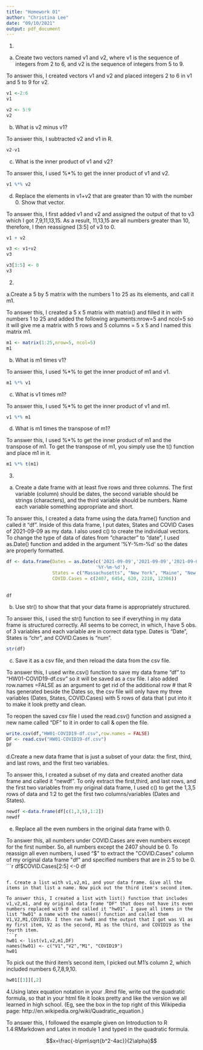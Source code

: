 ```yaml
---
title: "Homework 01"
author: "Christina Lee"
date: "09/10/2021"
output: pdf_document
---
```



1.


a. Create two vectors named v1 and v2, where v1 is the sequence of integers from 2 to 6, and v2 is the sequence of integers from 5 to 9.

To answer this, I created vectors v1 and v2 and placed integers 2 to 6 in v1 and 5 to 9 for v2. 
```r
v1 <-2:6
v1

v2 <- 5:9
v2
```
b. What is v2 minus v1?

To answer this, I subtracted v2 and v1 in R. 
```r
v2-v1 
```
c. What is the inner product of v1 and v2?

To answer this, I used %*% to get the inner product of v1 and v2. 

```r
v1 %*% v2
```
d. Replace the elements in v1+v2 that are greater than 10 with the number 0. Show that vector. 

To answer this, I first added v1 and v2 and assigned the output of that to v3 which I got 7,9,11,13,15. As a result, 11,13,15 are all numbers greater than 10, therefore, I then reassigned [3:5] of v3 to 0. 
```r
v1 + v2 
```
```r
v3 <- v1+v2
v3
```
```r
v3[3:5] <- 0
v3
```






2. 


a.Create a 5 by 5 matrix with the numbers 1 to 25 as its elements, and call it m1. 

To answer this, I created a 5 x 5 matrix with matrix() and filled it in with numbers 1 to 25 and added the following arguments:nrow=5 and ncol=5 so it will give me a matrix with 5 rows and 5 columns = 5 x 5 and I named this matrix m1. 
```r
m1 <- matrix(1:25,nrow=5, ncol=5)
m1
```
b. What is m1 times v1?

To answer this, I used %*% to get the inner product of m1 and v1. 
```r
m1 %*% v1
```
c. What is v1 times m1?

To answer this, I used %*% to get the inner product of v1 and m1. 
```r
v1 %*% m1
```
d. What is m1 times the transpose of m1?

To answer this, I used %*% to get the inner product of m1 and the transpose of m1. To get the transpose of m1, you simply use the t() function and place m1 in it. 
```r
m1 %*% t(m1)

```






3. 


a. Create a date frame with at least five rows and three columns. The first variable (column) should be dates, the second variable should be strings (characters), and the third variable should be numbers. Name each variable something appropriate and short. 

To answer this, I created a data frame using the data.frame() function and called it "df". Inside of this data frame, I put dates, States and COVID Cases of 2021-09-09 as my data. I also used c() to create the individual vectors.  To change the type of data of dates from "character" to "date", I used as.Date() function and added in the argument '%Y-%m-%d' so the dates are properly formatted. 
```r
df <- data.frame(Dates = as.Date(c('2021-09-09','2021-09-09','2021-09-09', '2021-09-09', '2021-09-09'),
                                 '%Y-%m-%d'),
                 States = c("Massachusetts", "New York", "Maine", "New Jersey", "Florida"),
                 COVID.Cases = c(2407, 6454, 620, 2210, 12386))
                 
                 
df
```


b. Use str() to show that that your data frame is appropriately structured. 

To answer this, I used the str() function to see if everything in my data frame is structured correctly. All seems to be correct, in which, I have 5 obs. of 3 variables and each variable are in correct data type. Dates is "Date", States is "chr", and COVID.Cases is "num".
```r
str(df)
```


c. Save it as a csv file, and then reload the data from the csv file. 

To answer this, I used write.csv() function to save my data frame "df" to "HW01-COVID19-df.csv" so it will be saved as a csv file. I also added row.names =FALSE as an argument to get rid of the additional row # that R has generated beside the Dates so, the csv file will only have my three variables (Dates, States, COVID.Cases) with 5 rows of data that I put into it to make it look pretty and clean.

To reopen the saved csv file I used the read.csv() function and assigned a new name called "DF" to it in order to call & open the file. 
```r
write.csv(df,"HW01-COVID19-df.csv",row.names = FALSE)
DF <- read.csv("HW01-COVID19-df.csv")
DF

```

d.Create a new data frame that is just a subset of your data: the first, third, and last rows, and the first two variables. 

To answer this, I created a subset of my data and created another data frame and called it "newdf". To only extract the first,third, and last rows, and the first two variables from my original data frame, I used c() to get the 1,3,5 rows of data and 1:2 to get the first two columns/variables (Dates and States).
```r
newdf <-data.frame(df[c(1,3,5),1:2])
newdf
```
e. Replace all the even numbers in the original data frame with 0. 

To answer this, all numbers under COVID.Cases are even numbers except for the first number. So, all numbers except the 2407 should be 0. To reassign all even numbers, I used "$" to extract the "COVID.Cases" column of my original data frame "df" and specified numbers that are in 2:5 to be 0.  
```r
df$COVID.Cases[2:5] <-0
df 
```

f. Create a list with v1,v2,m1, and your data frame. Give all the items in that list a name. Now pick out the third item's second item.

To answer this, I created a list with list() function that includes v1,v2,m1, and my original data frame "DF" that does not have its even numbers replaced with 0 and called it "hw01". I gave all items in the list "hw01" a name with the names() function and called them V1,V2,M1,COVID19. I then ran hw01 and the output that I got was V1 as my first item, V2 as the second, M1 as the third, and COVID19 as the fourth item. 
```r
hw01 <- list(v1,v2,m1,DF)
names(hw01) <- c("V1","V2","M1", "COVID19")
hw01
```
To pick out the third item's second item, I picked out M1's column 2, which included numbers 6,7,8,9,10. 
```r
hw01[[3]][,2]

```






4.Using latex equation notation in your .Rmd file, write out the quadratic formula, so that in your html
file it looks pretty and like the version we all learned in high school. (Eg, see the box in the top right of
this Wikipedia page: http://en.wikipedia.org/wiki/Quadratic_equation.)

To answer this, I followed the example given on Introduction to R 1.4:RMarkdown and Latex in module 1 and typed in the quadratic formula. 

$$x=\frac{-b\pm\sqrt{b^2-4ac}}{2\alpha}$$







